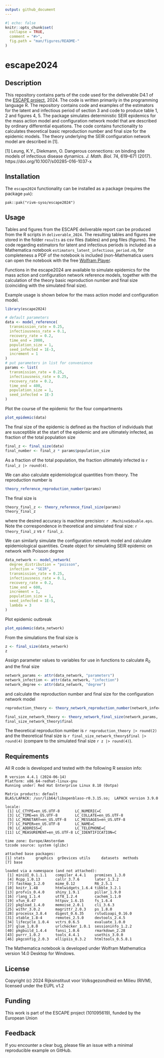 ```yaml
---
output: github_document
---
```


<!-- README.md is generated from README.Rmd. Please edit that file -->


```r
#| echo: false
knitr::opts_chunk$set(
  collapse = TRUE,
  comment = "#>",
  fig.path = "man/figures/README-"
)
```

# escape2024

## Description

This repository contains parts of the code used for the deliverable D4.1 of the [ESCAPE project](https://www.escapepandemics.com/), 2024. The code is written primarily in the programming language R. The repository contains code and examples of the estimators for the latent and infectious period of section 3 and code to produce table 1, 2 and figures 4, 5. The package simulates deterministic SEIR epidemics for the mass action model and configuration network model that are described by ordinary differential equations. The code contains functionality to calculates theoretical basic reproduction number and final size for the epidemic models. The theory underlying the SEIR configuration network model are described in [1].

[1] Leung, K.Y., Diekmann, O. Dangerous connections: on binding site models of infectious disease dynamics. *J. Math. Biol.* 74, 619–671 (2017). https://doi.org/10.1007/s00285-016-1037-x


## Installation

The `escape2024` functionality can be installed as a package (requires the package `pak`):

```
pak::pak("rivm-syso/escape2024")
```

## Usage

Tables and figures from the ESCAPE deliverable report can be produced from the R scripts in `deliverable_2024`. The resulting tables and figures are stored in the folder `results` as csv files (tables) and png files (figures). The code regarding estimators for latent and infectious periods is included as a Mathematica notebook `estimators_latent_infectious_period.nb`, for completeness a PDF of the notebook is included (non-Mathematica users can open the notebook with the free [Wolfram Player](https://reference.wolfram.com/language/howto/DeployANotebookForPlayer.html.en).

Functions in the escape2024 are available to simulate epidemics for the mass action and configuration network reference models, together with the calculation of the theory basic reproduction number and final size (coinciding with the simulated final size). 

Example usage is shown below for the mass action model and configuration model.

```r
library(escape2024)
```

```r
# default parameters
data <- model_reference(
  transmission_rate = 0.25,
  infectiousness_rate = 0.1,
  recovery_rate = 0.2,
  time_end = 2000,
  population_size = 1,
  seed_infected = 1E-3,
  increment = 1
)
# put parameters in list for convenience
params <- list(
  transmission_rate = 0.25,
  infectiousness_rate = 0.25,
  recovery_rate = 0.2,
  time_end = 400,
  population_size = 1,
  seed_infected = 1E-3
)
```

Plot the course of the epidemic for the four compartments
```r
plot_epidemic(data)
```

The final size of the epidemic is defined as the fraction of individuals that are susceptible at the start of the epidemic and are ultimately infected, as fraction of the total population size

```r
final_z <- final_size(data)
final_number <- final_z * params$population_size
```

As a fraction of the total population, the fraction ultimately infected is `r final_z |> round(4)`.

We can also calculate epidemiological quantities from theory. The reproduction number is

```r
theory_reference_reproduction_number(params)
```

The final size is

```r
theory_final_z <- theory_reference_final_size(params)
theory_final_z
```

where the desired accuracy is machine precision: `r .Machine$double.eps`. Note the correspondence in theoretical and simulated final size: `r theory_final_z` vs `r final_z`. 

We can similarly simulate the configuration network model and calculate epidemiological quantities. Create object for simulating SEIR epidemic on network with Poisson degree

```r
data_network <- model_network(
  degree_distribution = "poisson",
  infection = "SEIR",
  transmission_rate = 0.25,
  infectiousness_rate = 0.1,
  recovery_rate = 0.2,
  time_end = 600,
  increment = 1,
  population_size = 1,
  seed_infected = 1E-5,
  lambda = 3
)
```

Plot epidemic outbreak

```r
plot_epidemic(data_network)
```

From the simulations the final size is 
```r
z <- final_size(data_network)
z
```

Assign parameter values to variables for use in functions to calculate $R_0$ and the final size

```r
network_params <- attr(data_network, "parameters")
network_infection <- attr(data_network, "infection")
network_degree <- attr(data_network, "degree")
```

and calculate the reproduction number and final size for the configuration network model

```r
reproduction_theory <- theory_network_reproduction_number(network_infection, network_params, network_degree)

final_size_network_theory <- theory_network_final_size(network_params, network_degree, network_infection, .fraction = TRUE)
final_size_network_theory$final
```

The theoretical reproduction number is `r reproduction_theory |> round(2)` and the theoretical final size is `r final_size_network_theory$final |> round(4)` (compare to the simulated final size `r z |> round(4)`).


## Requirements

All R code is developed and tested with the following R session info:

```
R version 4.4.1 (2024-06-14)
Platform: x86_64-redhat-linux-gnu
Running under: Red Hat Enterprise Linux 8.10 (Ootpa)

Matrix products: default
BLAS/LAPACK: /usr/lib64/libopenblaso-r0.3.15.so;  LAPACK version 3.9.0

locale:
 [1] LC_CTYPE=en_US.UTF-8       LC_NUMERIC=C              
 [3] LC_TIME=en_US.UTF-8        LC_COLLATE=en_US.UTF-8    
 [5] LC_MONETARY=en_US.UTF-8    LC_MESSAGES=en_US.UTF-8   
 [7] LC_PAPER=en_US.UTF-8       LC_NAME=C                 
 [9] LC_ADDRESS=C               LC_TELEPHONE=C            
[11] LC_MEASUREMENT=en_US.UTF-8 LC_IDENTIFICATION=C       

time zone: Europe/Amsterdam
tzcode source: system (glibc)

attached base packages:
[1] stats     graphics  grDevices utils     datasets  methods  
[7] base     

loaded via a namespace (and not attached):
 [1] miniUI_0.1.1.1    compiler_4.4.1    promises_1.3.0   
 [4] Rcpp_1.0.13       callr_3.7.6       later_1.3.2      
 [7] fastmap_1.2.0     mime_0.12         R6_2.5.1         
[10] knitr_1.48        htmlwidgets_1.6.4 tibble_3.2.1     
[13] profvis_0.4.0     shiny_1.9.1       pillar_1.9.0     
[16] rlang_1.1.4       utf8_1.2.4        cachem_1.1.0     
[19] xfun_0.47         httpuv_1.6.15     fs_1.6.4         
[22] pkgload_1.4.0     memoise_2.0.1     cli_3.6.3        
[25] withr_3.0.2       magrittr_2.0.3    ps_1.8.0         
[28] processx_3.8.4    digest_0.6.35     rstudioapi_0.16.0
[31] xtable_1.8-4      remotes_2.5.0     devtools_2.4.5   
[34] lifecycle_1.0.4   vctrs_0.6.5       evaluate_1.0.0   
[37] glue_1.8.0        urlchecker_1.0.1  sessioninfo_1.2.2
[40] pkgbuild_1.4.4    fansi_1.0.6       rmarkdown_2.28   
[43] purrr_1.0.2       tools_4.4.1       usethis_3.0.0    
[46] pkgconfig_2.0.3   ellipsis_0.3.2    htmltools_0.5.8.1
```

The Mathematica notebook is developed under Wolfram Mathematica version 14.0 Desktop for Windows.

## License
Copyright (c) 2024 Rijksinstituut voor Volksgezondheid en Milieu (RIVM), licensed under the EUPL v1.2


## Funding
This work is part of the ESCAPE project (101095619), funded by the European Union


## Feedback
If you encounter a clear bug, please file an issue with a minimal reproducible example on GitHub.

